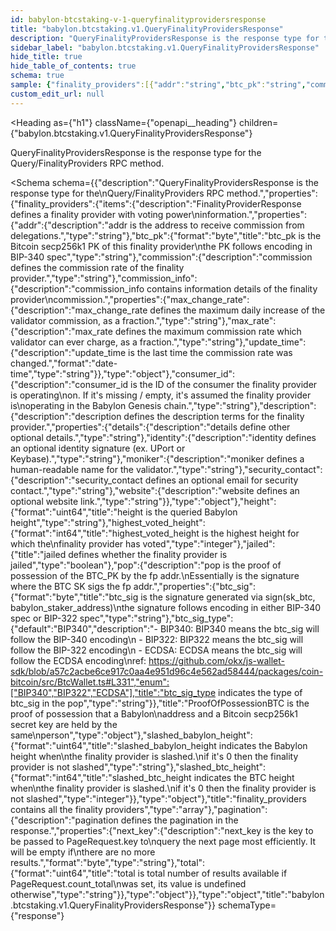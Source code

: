 ```yaml
---
id: babylon-btcstaking-v-1-queryfinalityprovidersresponse
title: "babylon.btcstaking.v1.QueryFinalityProvidersResponse"
description: "QueryFinalityProvidersResponse is the response type for the"
sidebar_label: "babylon.btcstaking.v1.QueryFinalityProvidersResponse"
hide_title: true
hide_table_of_contents: true
schema: true
sample: {"finality_providers":[{"addr":"string","btc_pk":"string","commission":"string","commission_info":{"max_change_rate":"string","max_rate":"string","update_time":"2024-07-29T15:51:28.071Z"},"consumer_id":"string","description":{"details":"string","identity":"string","moniker":"string","security_contact":"string","website":"string"},"height":"string","highest_voted_height":0,"jailed":true,"pop":{"btc_sig":"string","btc_sig_type":"BIP340"},"slashed_babylon_height":"string","slashed_btc_height":0}],"pagination":{"next_key":"string","total":"string"}}
custom_edit_url: null
---
```



<Heading
  as={"h1"}
  className={"openapi__heading"}
  children={"babylon.btcstaking.v1.QueryFinalityProvidersResponse"}
>
</Heading>



QueryFinalityProvidersResponse is the response type for the
Query/FinalityProviders RPC method.

<Schema
  schema={{"description":"QueryFinalityProvidersResponse is the response type for the\nQuery/FinalityProviders RPC method.","properties":{"finality_providers":{"items":{"description":"FinalityProviderResponse defines a finality provider with voting power\ninformation.","properties":{"addr":{"description":"addr is the address to receive commission from delegations.","type":"string"},"btc_pk":{"format":"byte","title":"btc_pk is the Bitcoin secp256k1 PK of this finality provider\nthe PK follows encoding in BIP-340 spec","type":"string"},"commission":{"description":"commission defines the commission rate of the finality provider.","type":"string"},"commission_info":{"description":"commission_info contains information details of the finality provider\ncommission.","properties":{"max_change_rate":{"description":"max_change_rate defines the maximum daily increase of the validator commission, as a fraction.","type":"string"},"max_rate":{"description":"max_rate defines the maximum commission rate which validator can ever charge, as a fraction.","type":"string"},"update_time":{"description":"update_time is the last time the commission rate was changed.","format":"date-time","type":"string"}},"type":"object"},"consumer_id":{"description":"consumer_id is the ID of the consumer the finality provider is operating\non. If it's missing / empty, it's assumed the finality provider is\noperating in the Babylon Genesis chain.","type":"string"},"description":{"description":"description defines the description terms for the finality provider.","properties":{"details":{"description":"details define other optional details.","type":"string"},"identity":{"description":"identity defines an optional identity signature (ex. UPort or Keybase).","type":"string"},"moniker":{"description":"moniker defines a human-readable name for the validator.","type":"string"},"security_contact":{"description":"security_contact defines an optional email for security contact.","type":"string"},"website":{"description":"website defines an optional website link.","type":"string"}},"type":"object"},"height":{"format":"uint64","title":"height is the queried Babylon height","type":"string"},"highest_voted_height":{"format":"int64","title":"highest_voted_height is the highest height for which the\nfinality provider has voted","type":"integer"},"jailed":{"title":"jailed defines whether the finality provider is jailed","type":"boolean"},"pop":{"description":"pop is the proof of possession of the BTC_PK by the fp addr.\nEssentially is the signature where the BTC SK sigs the fp addr.","properties":{"btc_sig":{"format":"byte","title":"btc_sig is the signature generated via sign(sk_btc, babylon_staker_address)\nthe signature follows encoding in either BIP-340 spec or BIP-322 spec","type":"string"},"btc_sig_type":{"default":"BIP340","description":"- BIP340: BIP340 means the btc_sig will follow the BIP-340 encoding\n - BIP322: BIP322 means the btc_sig will follow the BIP-322 encoding\n - ECDSA: ECDSA means the btc_sig will follow the ECDSA encoding\nref: https://github.com/okx/js-wallet-sdk/blob/a57c2acbe6ce917c0aa4e951d96c4e562ad58444/packages/coin-bitcoin/src/BtcWallet.ts#L331","enum":["BIP340","BIP322","ECDSA"],"title":"btc_sig_type indicates the type of btc_sig in the pop","type":"string"}},"title":"ProofOfPossessionBTC is the proof of possession that a Babylon\naddress and a Bitcoin secp256k1 secret key are held by the same\nperson","type":"object"},"slashed_babylon_height":{"format":"uint64","title":"slashed_babylon_height indicates the Babylon height when\nthe finality provider is slashed.\nif it's 0 then the finality provider is not slashed","type":"string"},"slashed_btc_height":{"format":"int64","title":"slashed_btc_height indicates the BTC height when\nthe finality provider is slashed.\nif it's 0 then the finality provider is not slashed","type":"integer"}},"type":"object"},"title":"finality_providers contains all the finality providers","type":"array"},"pagination":{"description":"pagination defines the pagination in the response.","properties":{"next_key":{"description":"next_key is the key to be passed to PageRequest.key to\nquery the next page most efficiently. It will be empty if\nthere are no more results.","format":"byte","type":"string"},"total":{"format":"uint64","title":"total is total number of results available if PageRequest.count_total\nwas set, its value is undefined otherwise","type":"string"}},"type":"object"}},"type":"object","title":"babylon.btcstaking.v1.QueryFinalityProvidersResponse"}}
  schemaType={"response"}
>
  
</Schema>
            